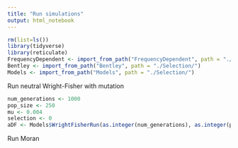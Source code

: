 ```yaml
---
title: "Run simulations"
output: html_notebook
---
```


```r
rm(list=ls())
library(tidyverse)
library(reticulate)
FrequencyDependent <- import_from_path("FrequencyDependent", path = "./Selection/")
Bentley <- import_from_path("Bentley", path = "./Selection/")
Models <- import_from_path("Models", path = "./Selection/")
```

Run neutral Wright-Fisher with mutation
```r
num_generations <- 1000
pop_size <- 250
mu <- 0.004
selection <- 0
aDF <- Models$WrightFisherRun(as.integer(num_generations), as.integer(pop_size), mu, selection, as.integer(pop_size))
```

Run Moran
```r

```

